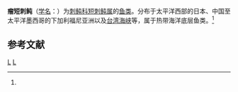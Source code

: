 {{Speciesbox
| genus = Chilomycterus
| species = affinis
| authority = [[阿尔伯特·甘瑟|Günther]], 1870<ref name='id8869'>{{cite web| url =http://www.bioinfo.cn/db05/BjdwSpecies.php?action=view&id=8869| title =瘤短刺鲀| work =《中国动物物种编目数据库》| publisher =中国科学院微生物研究所| author =中国科学院动物研究所| accessdate =2009-04-16| deadurl =yes| archiveurl =https://web.archive.org/web/20160305034546/http://www.bioinfo.cn/db05/BjdwSpecies.php?action=view&id=8869| archivedate =2016-03-05}}</ref>
}}

'''瘤短刺鲀'''（[[学名|学名]]：{{lang|la|''Chilomycterus affinis''}}）为[[刺鲀科|刺鲀科]][[短刺鲀属|短刺鲀属]]的[[鱼类|鱼类]]。分布于太平洋西部的日本、中国至太平洋墨西哥的下加利福尼亚洲以及[[台湾海峡|台湾海峡]]等，属于热带海洋底层鱼类。<ref name='id8869'/>

== 参考文献 ==
{{reflist}}

{{Wikispecies|Chilomycterus affinis}}
{{Taxonbar|from=Q1049926}}

[[Category:短刺鲀属|L]]
[[Category:1870年描述的鱼类|L]]
